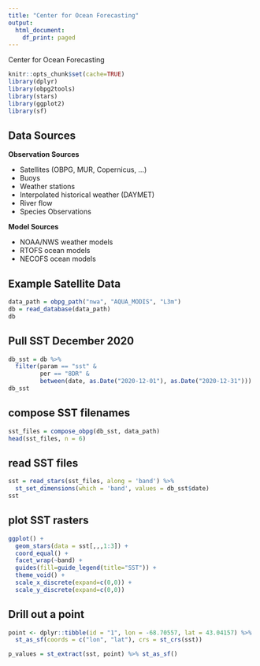 ```yaml
---
title: "Center for Ocean Forecasting"
output:
  html_document:
    df_print: paged
---
```

Center for Ocean Forecasting

```r
knitr::opts_chunk$set(cache=TRUE)
library(dplyr)
library(obpg2tools)
library(stars)
library(ggplot2)
library(sf)
```



## Data Sources

**Observation Sources**

 - Satellites (OBPG, MUR, Copernicus, ...)
 - Buoys
 - Weather stations
 - Interpolated historical weather (DAYMET)
 - River flow
 - Species Observations

**Model Sources**

 - NOAA/NWS weather models
 - RTOFS ocean models
 - NECOFS ocean models


## Example Satellite Data
```r
data_path = obpg_path("nwa", "AQUA_MODIS", "L3m")
db = read_database(data_path)
db
```

## Pull SST December 2020
```r
db_sst = db %>%
  filter(param == "sst" &
         per == "8DR" &
         between(date, as.Date("2020-12-01"), as.Date("2020-12-31")))
db_sst
```

## compose SST filenames
```r
sst_files = compose_obpg(db_sst, data_path)
head(sst_files, n = 6)
```

## read SST files

```r
sst = read_stars(sst_files, along = 'band') %>%
  st_set_dimensions(which = 'band', values = db_sst$date)
sst
```

## plot SST rasters

```r
ggplot() +
  geom_stars(data = sst[,,,1:3]) +
  coord_equal() +
  facet_wrap(~band) +
  guides(fill=guide_legend(title="SST")) +
  theme_void() +
  scale_x_discrete(expand=c(0,0)) +
  scale_y_discrete(expand=c(0,0))
```
## Drill out a point

```r
point <- dplyr::tibble(id = "1", lon = -68.70557, lat = 43.04157) %>%
  st_as_sf(coords = c("lon", "lat"), crs = st_crs(sst))

p_values = st_extract(sst, point) %>% st_as_sf()
```


